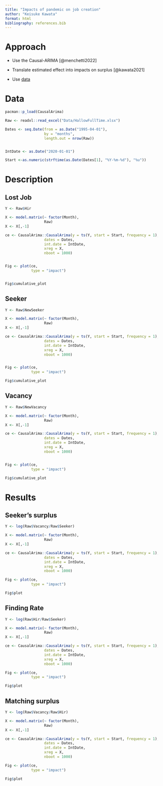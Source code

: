 ```yaml
---
title: "Impacts of pandemic on job creation"
author: "Keisuke Kawata"
format: html
bibliography: references.bib
---
```


# Approach

-   Use the Causal-ARIMA [@menchetti2022]

-   Translate estimated effect into impacts on surplus [@kawata2021]

-   Use [data]

# Data

```r
pacman::p_load(CausalArima)

Raw <- readxl::read_excel("Data/HallowFullTime.xlsx")

Dates <- seq.Date(from = as.Date("1995-04-01"),
                  by = "months",
                  length.out = nrow(Raw))


IntDate <- as.Date("2020-01-01")

Start <-as.numeric(strftime(as.Date(Dates[1], "%Y-%m-%d"), "%u"))
```

# Description

## Lost Job

```r
Y <- Raw$Hir

X <- model.matrix(~ factor(Month),
                  Raw)
X <- X[,-1]

ce <- CausalArima::CausalArima(y = ts(Y, start = Start, frequency = 1), 
                  dates = Dates, 
                  int.date = IntDate,
                  xreg = X, 
                  nboot = 1000)


Fig <- plot(ce,
            type = "impact")


Fig$cumulative_plot
```

## Seeker

```r
Y <- Raw$NewSeeker

X <- model.matrix(~ factor(Month),
                  Raw)
X <- X[,-1]

ce <- CausalArima::CausalArima(y = ts(Y, start = Start, frequency = 1), 
                  dates = Dates, 
                  int.date = IntDate,
                  xreg = X, 
                  nboot = 1000)


Fig <- plot(ce,
            type = "impact")

Fig$cumulative_plot
```

## Vacancy

```r
Y <- Raw$NewVacancy

X <- model.matrix(~ factor(Month),
                  Raw)
X <- X[,-1]

ce <- CausalArima::CausalArima(y = ts(Y, start = Start, frequency = 1), 
                  dates = Dates, 
                  int.date = IntDate,
                  xreg = X, 
                  nboot = 1000)


Fig <- plot(ce,
            type = "impact")

Fig$cumulative_plot
```

# Results

## Seeker's surplus

```r
Y <- log(Raw$Vacancy/Raw$Seeker)

X <- model.matrix(~ factor(Month),
                  Raw)
X <- X[,-1]

ce <- CausalArima::CausalArima(y = ts(Y, start = Start, frequency = 1), 
                  dates = Dates, 
                  int.date = IntDate,
                  xreg = X, 
                  nboot = 1000)

Fig <- plot(ce,
            type = "impact")

Fig$plot
```

## Finding Rate

```r
Y <- log(Raw$Hir/Raw$Seeker)

X <- model.matrix(~ factor(Month),
                  Raw)
X <- X[,-1]

ce <- CausalArima::CausalArima(y = ts(Y, start = Start, frequency = 1), 
                  dates = Dates, 
                  int.date = IntDate,
                  xreg = X, 
                  nboot = 1000)

Fig <- plot(ce,
            type = "impact")

Fig$plot
```

## Matching surplus

```r
Y <- log(Raw$Vacancy/Raw$Hir)

X <- model.matrix(~ factor(Month),
                  Raw)
X <- X[,-1]

ce <- CausalArima::CausalArima(y = ts(Y, start = Start, frequency = 1), 
                  dates = Dates, 
                  int.date = IntDate,
                  xreg = X, 
                  nboot = 1000)

Fig <- plot(ce,
            type = "impact")

Fig$plot
```